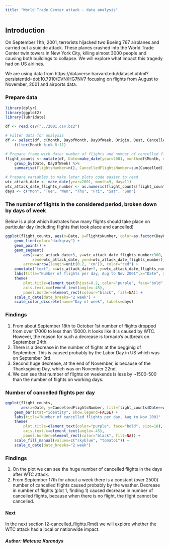 ```yaml
---
title: "World Trade Center attack - data analysis"
---
```


## Introduction

On September 11th, 2001, terrorists hijacked two Boeing 767 airplanes and carried out a suicide attack. These planes crashed into the World Trade Center twin towers in New York City, killing almost 3000 people and causing both buildings to collapse. We will explore what impact this tragedy had on US airlines.


We are using data from https://dataverse.harvard.edu/dataset.xhtml?persistentId=doi:10.7910/DVN/HG7NV7 focusing on flights from August to November, 2001 and airports data.

### Prepare data

```r
library(dplyr)
library(ggplot2)
library(lubridate)
```

```r
df <- read.csv("../2001.csv.bz2")

# Filter data for analysis
df <- select(df, c(Month, DayofMonth, DayOfWeek, Origin, Dest, Cancelled)) %>%
    filter(Month %in% 8:11)

# Prepare frame with data: number of flights and number of cancelled flights
flight_counts <- mutate(df, Date=make_date(year=2001, month=df$Month, day=df$DayofMonth)) %>%
    group_by(Date, DayOfWeek) %>%
    summarise(FlightsNumber=n(), CancelledFlightsNumber=sum(Cancelled), .groups="drop")

# Prepare variables to make later plots code easier to read
wtc_attack_date <- make_date(year=2001, month=9, day=11)
wtc_attack_date_flights_number <- as.numeric(flight_counts[flight_counts$Date==wtc_attack_date, "FlightsNumber"])
days <- c("Mon", "Tue", "Wen", "Thu", "Fri", "Sat", "Sun")
```


### The number of flights in the considered period, broken down by days of week

Below is a plot which ilustrates how many flights should take place on particular day (including flights that took place and cancelled)

```r
ggplot(flight_counts, aes(x=Date, y=FlightsNumber, color=as.factor(DayOfWeek))) +
    geom_line(color="darkgray") +
    geom_point() +
    geom_segment(
        aes(x=wtc_attack_date+5, y=wtc_attack_date_flights_number+300, 
            xend=wtc_attack_date, yend=wtc_attack_date_flights_number), 
        arrow=arrow(length=unit(0.2, 'cm')), color="red") +
    annotate("text", x=wtc_attack_date+7, y=wtc_attack_date_flights_number+400, label="11th September") +
    labs(title="Number of flights per day, Aug to Nov 2001",x="Date", y="Flights number") +
    theme(
        plot.title=element_text(hjust=0.2, color="purple", face="bold", size=18),
        axis.text.x=element_text(angle=-45),
        panel.border=element_rect(colour="black", fill=NA)) +
    scale_x_date(date_breaks="2 week") +
    scale_color_discrete(name="Day of week", labels=days)
```


### Findings

1. From about September 18th to October 1st number of flights dropped from over 17000 to less than 15000. It looks like it is caused by WTC. However, the reason for such a decrease is tornado's outbreak on September 24th.
2. There is a decrease in the number of flights at the begginig of September. This is caused probably by the Labor Day in US which was on September 3rd.
3. Second huge decrease, at the end of November, is because of the Thanksgiving Day, which was on November 22nd.
4. We can see that number of flights on weekends is less by ~1500-500 than the number of flights on working days.

### Number of cancelled flights per day

```r
ggplot(flight_counts, 
       aes(x=Date, y=CancelledFlightsNumber, fill=flight_counts$Date==wtc_attack_date)) +
    geom_bar(stat="identity", show.legend=FALSE) +
    labs(title="Number of cancelled flights per day, Aug to Nov 2001" ,x="Date", y="Cancelled flights") +
    theme(
        plot.title=element_text(color="purple", face="bold", size=18), 
        axis.text.x=element_text(angle=-45),
        panel.border=element_rect(color="black", fill=NA)) +
    scale_fill_manual(values=c("skyblue", "tomato1")) +
    scale_x_date(date_breaks="2 week")
```


### Findings

1. On the plot we can see the huge number of cancelled flights in the days after WTC attack.
2. From September 17th for about a week there is a constant (over 2500) number of cancelled flights caused probably by the weather. Decrease in number of flights (plot 1, finding 1) caused decrease in number of cancelled flights, because when there is no flight, the flight cannot be cancelled.

#### Next
In the next section (2-cancelled_flights.Rmd) we will explore whether the WTC attack had a local or nationwide impact.

##### Author: Mateusz Karandys